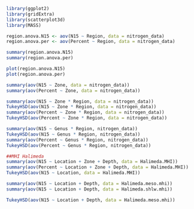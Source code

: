 
```r
library(ggplot2)
library(gridExtra)
library(scatterplot3d)
library(MASS)

region.anova.N15 <- aov(N15 ~ Region, data = nitrogen_data)
region.anova.per <- aov(Percent ~ Region, data = nitrogen_data)

summary(region.anova.N15)
summary(region.anova.per)

plot(region.anova.N15)
plot(region.anova.per)

summary(aov(N15 ~ Zone, data = nitrogen_data))
summary(aov(Percent ~ Zone, data = nitrogen_data))

summary(aov(N15 ~ Zone * Region, data = nitrogen_data))
TukeyHSD(aov(N15 ~ Zone * Region, data = nitrogen_data))
summary(aov(Percent ~ Zone * Region, data = nitrogen_data))
TukeyHSD(aov(Percent ~ Zone * Region, data = nitrogen_data))
```
```r
summary(aov(N15 ~ Genus * Region, nitrogen_data))
TukeyHSD(aov(N15 ~ Genus * Region, nitrogen_data))
summary(aov(Percent ~ Genus * Region, nitrogen_data))
TukeyHSD(aov(Percent ~ Genus * Region, nitrogen_data))
```




```r
##MHI Halimeda
summary(aov(N15 ~ Location + Zone + Depth, data = Halimeda.MHI))
summary(aov(Percent ~ Location + Zone + Depth, data = Halimeda.MHI))
TukeyHSD(aov(N15 ~ Location, data = Halimeda.MHI))

summary(aov(N15 ~ Location + Depth, data = Halimeda.meso.mhi))
summary(aov(N15 ~ Location + Depth, data = Halimeda.shlw.mhi))

TukeyHSD(aov(N15 ~ Location + Depth, data = Halimeda.meso.mhi))
```


